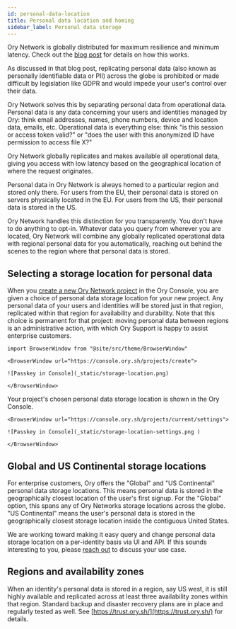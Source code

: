 ```yaml
---
id: personal-data-location
title: Personal data location and homing
sidebar_label: Personal data storage
---
```


Ory Network is globally distributed for maximum resilience and minimum latency. Check out the
[blog post](https://www.ory.sh/global-identity-and-access-management-multi-region/) for details on how this works.

As discussed in that blog post, replicating personal data (also known as personally identifiable data or PII) across the globe is
prohibited or made difficult by legislation like GDPR and would impede your user's control over their data.

Ory Network solves this by separating personal data from operational data. Personal data is any data concerning your users and
identities managed by Ory: think email addresses, names, phone numbers, device and location data, emails, etc. Operational data is
everything else: think "is this session or access token valid?" or "does the user with this anonymized ID have permission to
access file X?"

Ory Network globally replicates and makes available all operational data, giving you access with low latency based on the
geographical location of where the request originates.

Personal data in Ory Network is always homed to a particular region and stored only there. For users from the EU, their personal
data is stored on servers physically located in the EU. For users from the US, their personal data is stored in the US.

Ory Network handles this distinction for you transparently. You don't have to do anything to opt-in. Whatever data you query from
wherever you are located, Ory Network will combine any globally replicated operational data with regional personal data for you
automatically, reaching out behind the scenes to the region where that personal data is stored.

## Selecting a storage location for personal data

When you [create a new Ory Network project](https://console.ory.sh/projects/create) in the Ory Console, you are given a choice of
personal data storage location for your new project. Any personal data of your users and identities will be stored just in that
region, replicated within that region for availability and durability. Note that this choice is permanent for that project: moving
personal data between regions is an administrative action, with which Ory Support is happy to assist enterprise customers.

```mdx-code-block
import BrowserWindow from "@site/src/theme/BrowserWindow"

<BrowserWindow url="https://console.ory.sh/projects/create">

![Passkey in Console](_static/storage-location.png)

</BrowserWindow>
```

Your project's chosen personal data storage location is shown in the Ory Console.

```mdx-code-block
<BrowserWindow url="https://console.ory.sh/projects/current/settings">

![Passkey in Console](_static/storage-location-settings.png )

</BrowserWindow>
```

## Global and US Continental storage locations

For enterprise customers, Ory offers the "Global" and "US Continental" personal data storage locations. This means personal data
is stored in the geographically closest location of the user's first signup. For the "Global" option, this spans any of Ory
Networks storage locations across the globe. "US Continental" means the user's personal data is stored in the geographically
closest storage location inside the contiguous United States.

We are working toward making it easy query and change personal data storage location on a per-identity basis via UI and API. If
this sounds interesting to you, please [reach out](https://www.ory.sh/contact/) to discuss your use case.

## Regions and availability zones

When an identity's personal data is stored in a region, say US west, it is still highly available and replicated across at least
three availability zones within that region. Standard backup and disaster recovery plans are in place and regularly tested as
well. See [https://trust.ory.sh/](https://trust.ory.sh/) for details.
